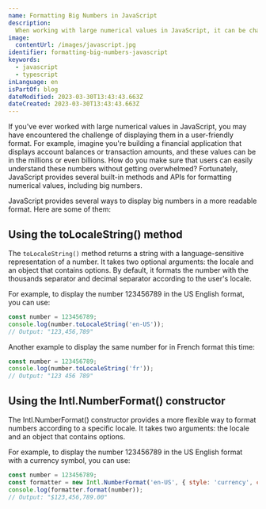 ```yaml
---
name: Formatting Big Numbers in JavaScript
description:
  When working with large numerical values in JavaScript, it can be challenging to display them in a way that's easy to read and understand. In this blog post, we'll explore techniques for formatting big numbers in JavaScript with built-in methods.
image:
  contentUrl: /images/javascript.jpg
identifier: formatting-big-numbers-javascript
keywords:
  - javascript
  - typescript
inLanguage: en
isPartOf: blog
dateModified: 2023-03-30T13:43:43.663Z
dateCreated: 2023-03-30T13:43:43.663Z
---
```


If you've ever worked with large numerical values in JavaScript, you may have encountered the challenge of displaying them in a user-friendly format. For example, imagine you're building a financial application that displays account balances or transaction amounts, and these values can be in the millions or even billions. How do you make sure that users can easily understand these numbers without getting overwhelmed? Fortunately, JavaScript provides several built-in methods and APIs for formatting numerical values, including big numbers.

JavaScript provides several ways to display big numbers in a more readable format. Here are some of them:

## Using the toLocaleString() method

The `toLocaleString()` method returns a string with a language-sensitive representation of a number. It takes two optional arguments: the locale and an object that contains options. By default, it formats the number with the thousands separator and decimal separator according to the user's locale.

For example, to display the number 123456789 in the US English format, you can use:

```javascript
const number = 123456789;
console.log(number.toLocaleString('en-US'));
// Output: "123,456,789"
```

Another example to display the same number for in French format this time:

```javascript
const number = 123456789;
console.log(number.toLocaleString('fr'));
// Output: "123 456 789"
```

## Using the Intl.NumberFormat() constructor

The Intl.NumberFormat() constructor provides a more flexible way to format numbers according to a specific locale. It takes two arguments: the locale and an object that contains options.

For example, to display the number 123456789 in the US English format with a currency symbol, you can use:

```javascript
const number = 123456789;
const formatter = new Intl.NumberFormat('en-US', { style: 'currency', currency: 'USD' });
console.log(formatter.format(number));
// Output: "$123,456,789.00"
```
